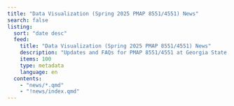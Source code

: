```yaml
---
title: "Data Visualization (Spring 2025 PMAP 8551/4551) News"
search: false
listing:
  sort: "date desc"
  feed: 
    title: "Data Visualization (Spring 2025 PMAP 8551/4551) News"
    description: "Updates and FAQs for PMAP 8551/4551 at Georgia State University, Spring 2025"
    items: 100
    type: metadata
    language: en
  contents:
    - "news/*.qmd"
    - "!news/index.qmd"
---
```


